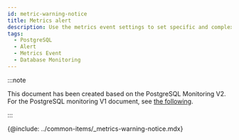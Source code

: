 ```yaml
---
id: metric-warning-notice
title: Metrics alert
description: Use the metrics event settings to set specific and complex events.
tags:
  - PostgreSQL
  - Alert
  - Metrics Event
  - Database Monitoring
---
```


:::note

This document has been created based on the PostgreSQL Monitoring V2. For the PostgreSQL monitoring V1 document, see [the following](../postgresql-v1/metric-warning-notice).

:::

{@include: ../common-items/_metrics-warning-notice.mdx}   

